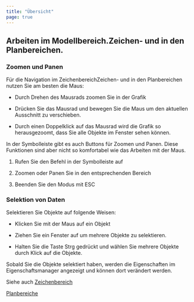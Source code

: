 ```yaml
---
title: "Übersicht"
page: true
---
```

## Arbeiten im <GeoDesigner>Modellbereich.</GeoDesigner><GeoMapper>Zeichen- und in den Planbereichen.</GeoMapper>

### Zoomen und Panen
F&#252;r die Navigation im <GeoDesigner>Zeichenbereich</GeoDesigner><GeoMapper>Zeichen- und in den Planbereichen</GeoMapper> nutzen Sie am besten die Maus:

- Durch Drehen des Mausrads zoomen Sie in der Grafik

- Dr&#252;cken Sie das Mausrad und bewegen Sie die Maus um den aktuellen Ausschnitt zu verschieben.

- Durch einen Doppelklick auf das Mausrad wird die Grafik so herausgezoomt, dass Sie alle Objekte im Fenster sehen k&#246;nnen.




<Success>
In der Symbolleiste gibt es auch Buttons f&#252;r Zoomen und Panen. Diese Funktionen sind aber nicht so komfortabel wie das Arbeiten mit der Maus. 

1. Rufen Sie den Befehl in der Symbolleiste auf


2. Zoomen oder Panen Sie in den entsprechenden Bereich


3. Beenden Sie den Modus mit <Border>ESC</Border> 


</Success>


### Selektion von Daten
Selektieren Sie Objekte auf folgende Weisen:

- Klicken Sie mit der Maus auf ein Objekt

- Ziehen Sie ein Fenster auf um mehrere Objekte zu selektieren.

- Halten Sie die Taste <Border>Strg</Border>  gedr&#252;ckt und w&#228;hlen Sie mehrere Objekte durch Klick auf die Objekte.




Sobald Sie die Objekte selektiert haben, werden die Eigenschaften im Eigenschaftsmanager angezeigt und k&#246;nnen dort ver&#228;ndert werden.

Siehe auch
[Zeichenbereich](../grafik/grafikfenster)

<GeoMapper>[Planbereiche](../planbereich/allgemein)

</GeoMapper>
